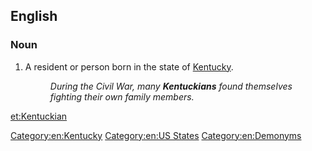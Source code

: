 ==English==

===Noun===
{{en-noun}}

# A resident or person born in the state of [[Kentucky]].
#: '' During the Civil War, many '''Kentuckians''' found themselves fighting their own family members.''

[[Category:en:Kentucky]]
[[Category:en:US States]]
[[Category:en:Demonyms]]

[[et:Kentuckian]]